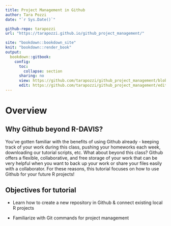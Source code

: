 ```yaml
---
title: Project Management in Github
author: Tara Pozzi
date: "`r Sys.Date()`"

github-repo: tarapozzi
url: "https://tarapozzi.github.io/github_project_management/"

site: "bookdown::bookdown_site"
knit: "bookdown::render_book"
output:
  bookdown::gitbook:
    config:
      toc:
        collapse: section
      sharing: no
      view: https://github.com/tarapozzi/github_project_management/blob/master/%s
      edit: https://github.com/tarapozzi/github_project_management/edit/master/%s
---
```


# Overview {.unnumbered}

## Why Github beyond R-DAVIS?

You've gotten familiar with the benefits of using Github already - keeping track of your work during this class, pushing your homeworks each week, downloading our tutorial scripts, etc. What about beyond this class? Github offers a flexible, collaborative, and free storage of your work that can be very helpful when you want to back up your work or share your files easily with a collaborator. For these reasons, this tutorial focuses on how to use Github for your future R projects!

## Objectives for tutorial

-   Learn how to create a new repository in Github & connect existing local R projects

-   Familiarize with Git commands for project management
